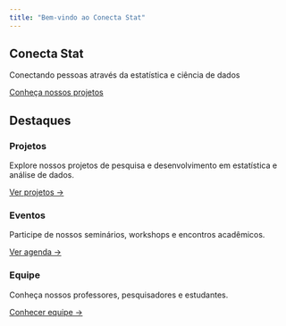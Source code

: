 ```yaml
---
title: "Bem-vindo ao Conecta Stat"
---
```


::: {.hero}
# Conecta Stat

Conectando pessoas através da estatística e ciência de dados

[Conheça nossos projetos](projects.qmd){.btn .btn-light .btn-lg}
:::

::: {.content-section .py-5}
## Destaques

::: {.featured-grid}

::: {.grid-item}
### Projetos
Explore nossos projetos de pesquisa e desenvolvimento em estatística e análise de dados.

[Ver projetos →](projects.qmd){.btn .btn-primary}
:::

::: {.grid-item}
### Eventos
Participe de nossos seminários, workshops e encontros acadêmicos.

[Ver agenda →](events.qmd){.btn .btn-primary}
:::

::: {.grid-item}
### Equipe
Conheça nossos professores, pesquisadores e estudantes.

[Conhecer equipe →](people.qmd){.btn .btn-primary}
:::

:::
:::
